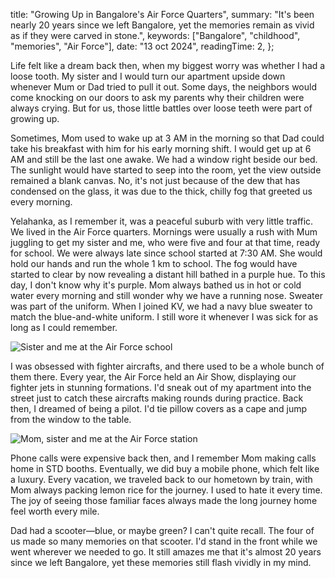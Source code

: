 
  title: "Growing Up in Bangalore's Air Force Quarters",
  summary:
    "It's been nearly 20 years since we left Bangalore, yet the memories remain as vivid as if they were carved in stone.",
  keywords: ["Bangalore", "childhood", "memories", "Air Force"],
  date: "13 oct 2024",
  readingTime: 2,
};


<BlogLayout data={data}>

Life felt like a dream back then, when my biggest worry was whether I had a loose tooth. My sister and I would turn our apartment upside down whenever Mum or Dad tried to pull it out. Some days, the neighbors would come knocking on our doors to ask my parents why their children were always crying. But for us, those little battles over loose teeth were part of growing up.

Sometimes, Mom used to wake up at 3 AM in the morning so that Dad could take his breakfast with him for his early morning shift. I would get up at 6 AM and still be the last one awake. We had a window right beside our bed. The sunlight would have started to seep into the room, yet the view outside remained a blank canvas. No, it's not just because of the dew that has condensed on the glass, it was due to the thick, chilly fog that greeted us every morning.

Yelahanka, as I remember it, was a peaceful suburb with very little traffic. We lived in the Air Force quarters. Mornings were usually a rush with Mum juggling to get my sister and me, who were five and four at that time, ready for school. We were always late since school started at 7:30 AM. She would hold our hands and run the whole 1 km to school. The fog would have started to clear by now revealing a distant hill bathed in a purple hue. To this day, I don't know why it's purple. Mom always bathed us in hot or cold water every morning and still wonder why we have a running nose. Sweater was part of the uniform. When I joined KV, we had a navy blue sweater to match the blue-and-white uniform. I still wore it whenever I was sick for as long as I could remember.

![Sister and me at the Air Force school](/blogs/growing-up-in-bangalores-air-force-quarters/sis-and-me-at-school.jpg)

I was obsessed with fighter aircrafts, and there used to be a whole bunch of them there. Every year, the Air Force held an Air Show, displaying our fighter jets in stunning formations. I'd sneak out of my apartment into the street just to catch these aircrafts making rounds during practice. Back then, I dreamed of being a pilot. I'd tie pillow covers as a cape and jump from the window to the table.

![Mom, sister and me at the Air Force station](/blogs/growing-up-in-bangalores-air-force-quarters/mom-sis-and-me-at-air-force-station.jpg)

Phone calls were expensive back then, and I remember Mom making calls home in STD booths. Eventually, we did buy a mobile phone, which felt like a luxury. Every vacation, we traveled back to our hometown by train, with Mom always packing lemon rice for the journey. I used to hate it every time. The joy of seeing those familiar faces always made the long journey home feel worth every mile.

Dad had a scooter—blue, or maybe green? I can't quite recall. The four of us made so many memories on that scooter. I'd stand in the front while we went wherever we needed to go. It still amazes me that it's almost 20 years since we left Bangalore, yet these memories still flash vividly in my mind.

</BlogLayout>
